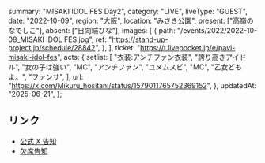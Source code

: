   summary: "MISAKI IDOL FES Day2",
  category: "LIVE",
  liveType: "GUEST",
  date: "2022-10-09",
  region: "大阪",
  location: "みさき公園",
  present: ["高嶺のなでしこ"],
  absent: ["日向端ひな"],
  images: [
    {
      path: "/events/2022/2022-10-08_MISAKI IDOL FES.jpg",
      ref: "https://stand-up-project.jp/schedule/28842",
    },
  ],
  ticket: "https://t.livepocket.jp/e/pavi-misaki-idol-fes",
  acts: {
    setlist: [
      "衣装:アンチファン衣装",
      "誇り高きアイドル",
      "女の子は強い",
      "MC",
      "アンチファン",
      "ユメムスビ",
      "MC",
      "乙女どもよ。",
      "ファンサ",
    ],
    url: "https://x.com/Mikuru_hositani/status/1579011765752369152",
  },
  updatedAt: "2025-06-21",
};

## リンク

- [公式 X 告知](https://x.com/takanenofficial/status/1575804647167574017)
- [欠席告知](https://takanenonadeshiko.jp/?p=498)
